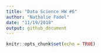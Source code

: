 ```yaml
---
title: "Data Science HW #6"
author: "Nathalie Fadel"
date: "11/19/2018"
output: github_document
---
```


```r
knitr::opts_chunk$set(echo = TRUE)
```

